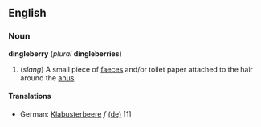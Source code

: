 ==English==
===Noun===
'''dingleberry''' (''plural'' '''dingleberries''')

#(''slang'') A small piece of [[faeces]] and/or toilet paper attached to the hair around the [[anus]].

==== Translations ====
* German: [[Klabusterbeere]] ''f'' [[:de:Klabusterbeere|(de)]] [1]